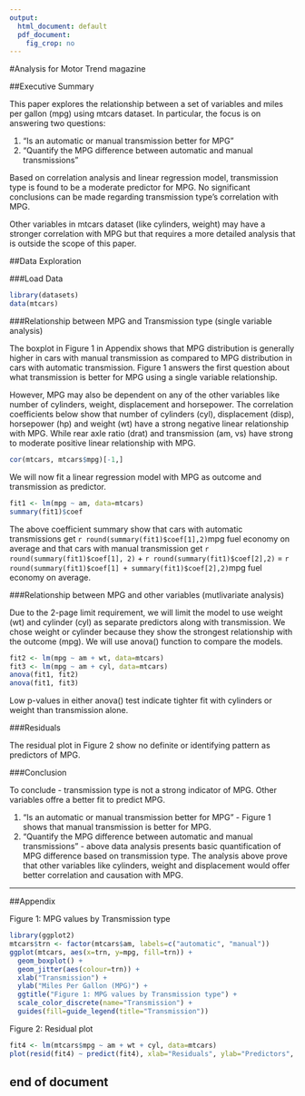 ```yaml
---
output:
  html_document: default
  pdf_document:
    fig_crop: no
---
```

#Analysis for Motor Trend magazine

##Executive Summary

This paper explores the relationship between a set of variables and miles per gallon (mpg) using mtcars dataset. In particular, the focus is on answering two questions:

1. “Is an automatic or manual transmission better for MPG”
2. "Quantify the MPG difference between automatic and manual transmissions"

Based on correlation analysis and linear regression model, transmission type is found to be a moderate predictor for MPG. No significant conclusions can be made regarding transmission type's correlation with MPG. 

Other variables in mtcars dataset (like cylinders, weight) may have a stronger correlation with MPG but that requires a more detailed analysis that is outside the scope of this paper.

##Data Exploration

###Load Data

```r
library(datasets)
data(mtcars)
```

###Relationship between MPG and Transmission type (single variable analysis)

The boxplot in Figure 1 in Appendix shows that MPG distribution is generally higher in cars with manual transmission as compared to MPG distribution in cars with automatic transmission. Figure 1 answers the first question about what transmission is better for MPG using a single variable relationship. 

However, MPG may also be dependent on any of the other variables like number of cylinders, weight, displacement and horsepower. The correlation coefficients below show that number of cylinders (cyl), displacement (disp), horsepower (hp) and weight (wt) have a strong negative linear relationship with MPG. While rear axle ratio (drat) and transmission (am, vs) have strong to moderate positive linear relationship with MPG.

```r
cor(mtcars, mtcars$mpg)[-1,]
```

We will now fit a linear regression model with MPG as outcome and transmission as predictor.
```r
fit1 <- lm(mpg ~ am, data=mtcars)
summary(fit1)$coef
```

The above coefficient summary show that cars with automatic transmissions get `r round(summary(fit1)$coef[1],2)`mpg fuel economy on average and that cars with manual transmission get `r round(summary(fit1)$coef[1], 2)` + `r round(summary(fit1)$coef[2],2)` = `r round(summary(fit1)$coef[1] + summary(fit1)$coef[2],2)`mpg fuel economy on average.

###Relationship between MPG and other variables (mutlivariate analysis)

Due to the 2-page limit requirement, we will limit the model to use weight (wt) and cylinder (cyl) as separate predictors along with transmission. We chose weight or cylinder because they show the strongest relationship with the outcome (mpg). We will use anova() function to compare the models.

```r
fit2 <- lm(mpg ~ am + wt, data=mtcars)
fit3 <- lm(mpg ~ am + cyl, data=mtcars)
anova(fit1, fit2)
anova(fit1, fit3)
```

Low p-values in either anova() test indicate tighter fit with cylinders or weight than transmission alone.

###Residuals

The residual plot in Figure 2 show no definite or identifying pattern as predictors of MPG.

###Conclusion

To conclude - transmission type is not a strong indicator of MPG. Other variables offre a better fit to predict MPG.

1. “Is an automatic or manual transmission better for MPG” - Figure 1 shows that manual transmission is better for MPG.
2. "Quantify the MPG difference between automatic and manual transmissions" - above data analysis presents basic quantification of MPG difference based on transmission type. The analysis above prove that other variables like cylinders, weight and displacement would offer better correlation and causation with MPG.

******
##Appendix

Figure 1: MPG values by Transmission type
```r
library(ggplot2)
mtcars$trn <- factor(mtcars$am, labels=c("automatic", "manual"))
ggplot(mtcars, aes(x=trn, y=mpg, fill=trn)) + 
  geom_boxplot() + 
  geom_jitter(aes(colour=trn)) +
  xlab("Transmission") +
  ylab("Miles Per Gallon (MPG)") + 
  ggtitle("Figure 1: MPG values by Transmission type") +
  scale_color_discrete(name="Transmission") +
  guides(fill=guide_legend(title="Transmission"))
```

Figure 2: Residual plot
```r
fit4 <- lm(mtcars$mpg ~ am + wt + cyl, data=mtcars)
plot(resid(fit4) ~ predict(fit4), xlab="Residuals", ylab="Predictors", main="Residual plot")
```

end of document
---------------